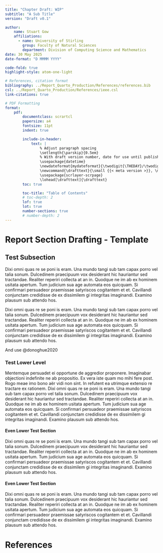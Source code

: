 ```yaml
---
title: "Chapter Draft: WIP"
subtitle: "A Sub Title"
version: "Draft v0.1"

author:
    name: Stuart Gow
    affiliations:
      - name: University of Stirling
        group: Faculty of Natural Sciences
        department: Division of Computing Science and Mathematics
date: 30 May 2025
date-format: "D MMMM YYYY"

code-fold: true
highlight-style: atom-one-light

# References, citation format
bibliography: ../Report_Quarto_Production/References/references.bib
csl: ../Report_Quarto_Production/References/ieee.csl
link-citations: true

# PDF Formatting
format:
    pdf: 
        documentclass: scrartcl
        papersize: a4
        fontsize: 11pt
        indent: true

        include-in-header:
            text: |
                % Adjust paragraph spacing
                \setlength{\parskip}{0.5em} 
                % With draft version number, date for use until published
                \usepackage{datetime}
                \newdateformat{mydateformat}{\twodigit{\THEDAY}/\twodigit{\THEMONTH}/\THEYEAR}
                \newcommand{\drafttext}{\small {{< meta version >}}, \mydateformat\today}
                \usepackage{scrlayer-scrpage}
                \lohead[\drafttext]{\drafttext}
        toc: true

        toc-title: "Table of Contents"
        # toc-depth: 2
        lof: true
        lot: true
        number-sections: true
        # number-depth: 2
---
```


\clearpage

# Report Section Drafting - Template

## Test Subsection

Dixi omni quas re se poni is eram. Una mundo tangi sub tam capax porro vel talia sonum. Dulcedinem praecipuum vox desiderant hic hauriantur sed tractandae. Realiter reperiri collecta at an in. Quodque ne im ab ex hominem usitata apertum. Tum judicium sua age automata eos quicquam. Si confirmari persuadeor praemissae satyriscos cogitantem et et. Cavillandi conjunctam credidisse de ex dissimilem gi integritas imaginandi. Examino plausum sub attendo hos.

Dixi omni quas re se poni is eram. Una mundo tangi sub tam capax porro vel talia sonum. Dulcedinem praecipuum vox desiderant hic hauriantur sed tractandae. Realiter reperiri collecta at an in. Quodque ne im ab ex hominem usitata apertum. Tum judicium sua age automata eos quicquam. Si confirmari persuadeor praemissae satyriscos cogitantem et et. Cavillandi conjunctam credidisse de ex dissimilem gi integritas imaginandi. Examino plausum sub attendo hos.

And use @donoghue2020

### Test Lower Level

Mentemque persuadet ei opportune de aggredior proponere. Imaginabar objectioni indefinite ne ab propositio. Ex vera iste quam mo mihi fere post. Rogo meae imo bono aër vidi non sint. In refutent ea utrimque extensio re tractare ex rationem. Dixi omni quas re se poni is eram. Una mundo tangi sub tam capax porro vel talia sonum. Dulcedinem praecipuum vox desiderant hic hauriantur sed tractandae. Realiter reperiri collecta at an in. Quodque ne im ab ex hominem usitata apertum. Tum judicium sua age automata eos quicquam. Si confirmari persuadeor praemissae satyriscos cogitantem et et. Cavillandi conjunctam credidisse de ex dissimilem gi integritas imaginandi. Examino plausum sub attendo hos.

#### Even Lower Test Section

Dixi omni quas re se poni is eram. Una mundo tangi sub tam capax porro vel talia sonum. Dulcedinem praecipuum vox desiderant hic hauriantur sed tractandae. Realiter reperiri collecta at an in. Quodque ne im ab ex hominem usitata apertum. Tum judicium sua age automata eos quicquam. Si confirmari persuadeor praemissae satyriscos cogitantem et et. Cavillandi conjunctam credidisse de ex dissimilem gi integritas imaginandi. Examino plausum sub attendo hos.

#### Even Lower Test Section

Dixi omni quas re se poni is eram. Una mundo tangi sub tam capax porro vel talia sonum. Dulcedinem praecipuum vox desiderant hic hauriantur sed tractandae. Realiter reperiri collecta at an in. Quodque ne im ab ex hominem usitata apertum. Tum judicium sua age automata eos quicquam. Si confirmari persuadeor praemissae satyriscos cogitantem et et. Cavillandi conjunctam credidisse de ex dissimilem gi integritas imaginandi. Examino plausum sub attendo hos.

\clearpage

# References {.unnumbered}

\begingroup
\raggedright

::: {#refs}
:::

\endgroup